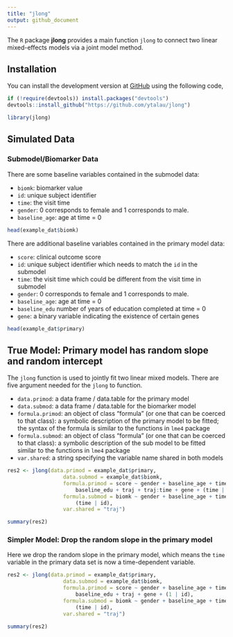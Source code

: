 ```yaml
---
title: "jlong"
output: github_document
---
```


The `R` package **jlong** provides a main function `jlong` to connect two 
    linear mixed-effects models via a joint model method.
    
## Installation

You can install the development version at [GitHub][github-url] using
the following code,

```R
if (!require(devtools)) install.packages("devtools")
devtools::install_github("https://github.com/ytalau/jlong")
```

```r
library(jlong)
```


## Simulated Data

### Submodel/Biomarker Data

There are some baseline variables contained in the submodel data:

- `biomk`: biomarker value
- `id`: unique subject identifier
- `time`: the visit time
- `gender`: 0 corresponds to female and 1 corresponds to male.
- `baseline_age`: age at time = 0



```r
head(example_dat$biomk)
```

There are additional baseline variables contained in the primary model data:

- `score`: clinical outcome score
- `id`: unique subject identifier which needs to match the `id` in the submodel
- `time`: the visit time which could be different from the visit time in submodel
- `gender`: 0 corresponds to female and 1 corresponds to male.
- `baseline_age`: age at time = 0
- `baseline_edu` number of years of education completed at time = 0
- `gene`: a binary variable indicating the existence of certain genes

```r
head(example_dat$primary)
```



## True Model: Primary model has random slope and random intercept

The `jlong` function is used to jointly fit two linear mixed models. 
There are five argument needed for the `jlong` to function.

- `data.primod`: a data frame / data.table for the primary model
- `data.submod`: a data frame / data.table for the biomarker model
- `formula.primod`: an object of class "formula" (or one that can be coerced to that class): a symbolic description of the primary model to be fitted; 
    the syntax of the formula is similar to the functions in `lme4` package
- `formula.submod`: an object of class "formula" (or one that can be coerced to that class): a symbolic description of the sub model to be fitted 
    similar to the functions in `lme4` package
- `var.shared`: a string specifying the variable name shared in both models

```r
res2 <- jlong(data.primod = example_dat$primary,
                  data.submod = example_dat$biomk,
                  formula.primod = score ~ gender + baseline_age + time +
                      baseline_edu + traj + traj:time + gene + (time | id),
                  formula.submod = biomk ~ gender + baseline_age + time +
                      (time | id),
                  var.shared = "traj")

summary(res2)

```


### Simpler Model: Drop the random slope in the primary model

Here we drop the random slope in the primary model, which means the `time` 
variable in the primary data set is now a time-dependent variable.

```r
res2 <- jlong(data.primod = example_dat$primary,
                  data.submod = example_dat$biomk,
                  formula.primod = score ~ gender + baseline_age + time +
                      baseline_edu + traj + gene + (1 | id),
                  formula.submod = biomk ~ gender + baseline_age + time +
                      (time | id),
                  var.shared = "traj")

summary(res2)
```


[github-url]: https://github.com/ytalau/jlong
